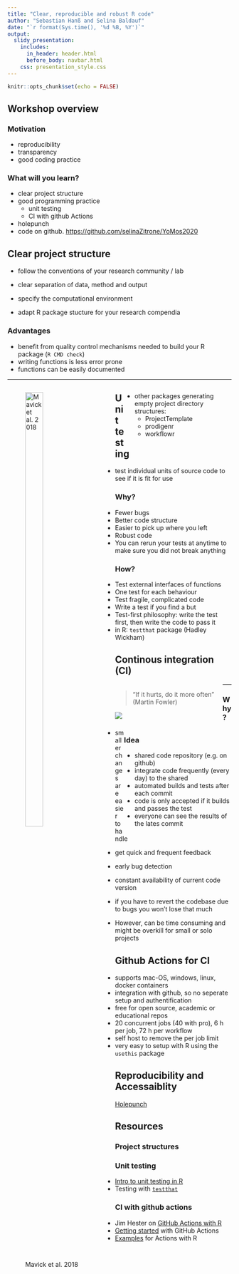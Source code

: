 ```yaml
---
title: "Clear, reproducible and robust R code"
author: "Sebastian Hanß and Selina Baldauf"
date: "`r format(Sys.time(), '%d %B, %Y')`"
output: 
  slidy_presentation:
    includes:
      in_header: header.html
      before_body: navbar.html
    css: presentation_style.css
---
```

```r
knitr::opts_chunk$set(echo = FALSE)
```
## Workshop overview

### Motivation

* reproducibility
* transparency
* good coding practice

### What will you learn?
* clear project structure
* good programming practice
  + unit testing
  + CI with github Actions
* holepunch
* code on github. [https://github.com/selinaZitrone/YoMos2020](https://github.com/selinaZitrone/YoMos2020)


## Clear project structure

* follow the conventions of your research community / lab
* clear separation of data, method and output
* specify the computational environment
 
* adapt R package stucture for your research compendia

### Advantages

* benefit from quality control mechanisms needed to build your R package (<code>R CMD check</code>)
* writing functions is less error prone
* functions can be easily documented


---

<div class='left' style='float:left;width:48%'>
![Mavick et al. 2018](images/research_compendium.PNG){width=50%}
</div>

<div class='right' style='float:right;width:48%'>
* other packages generating empty project directory structures: 
  + ProjectTemplate
  + prodigenr
  + workflowr
</div>


## Unit testing {.smaller}

* test individual units of source code to see if it is fit for use 

### Why?

* Fewer bugs
* Better code structure
* Easier to pick up where you left
* Robust code
* You can rerun your tests at anytime to make sure you did not break anything

### How?

* Test external interfaces of functions
* One test for each behaviour
* Test fragile, complicated code
* Write a test if you find a but
* Test-first philosophy: write the test first, then write the code to pass it
* in R: <code>testthat</code> package (Hadley Wickham)

## Continous integration (CI)


<div class='left' style='float:left;width:48%'>
> "If it hurts, do it more often" (Martin Fowler)

![](images/pain_vs_time_ci.png)
</div>

<div class='right' style='float:right;width:48%'>

### Idea

* shared code repository (e.g. on github)
* integrate code frequently (every day) to the shared
* automated builds and tests after each commit
* code is only accepted if it builds and passes the test
* everyone can see the results of the lates commit
</div>
---

### Why?

* smaller changes are easier to handle
* get quick and frequent feedback
* early bug detection
* constant availability of current code version
* if you have to revert the codebase due to bugs you won't lose that much

* However, can be time consuming and might be overkill for small or solo projects

## Github Actions for CI

* supports mac-OS, windows, linux, docker containers
* integration with github, so no seperate setup and authentification
* free for open source, academic or educational repos
* 20 concurrent jobs (40 with pro), 6 h per job, 72 h per workflow
* self host to remove the per job limit
* very easy to setup with R using the <code>usethis</code> package

## Reproducibility and Accessaiblity

[Holepunch](https://karthik.github.io/holepunch/)

## Resources

### Project structures

### Unit testing

* [Intro to unit testing in R](https://katherinemwood.github.io/post/testthat/)
* Testing with [<code>testthat</code>](http://r-pkgs.had.co.nz/tests.html)


### CI with github actions

* Jim Hester on [GitHub Actions with R](https://rstudio.com/resources/rstudioconf-2020/azure-pipelines-and-github-actions/)
* [Getting started](https://help.github.com/en/actions/getting-started-with-github-actions) with GitHub Actions
* [Examples](https://github.com/r-lib/actions) for Actions with R
